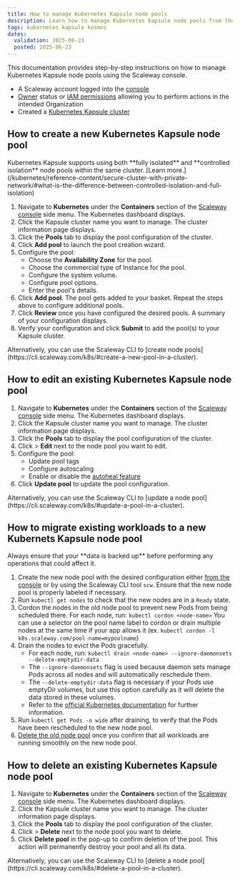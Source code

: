 ```yaml
---
title: How to manage Kubernetes Kapsule node pools
description: Learn how to manage Kubernetes Kapsule node pools from the Scaleway console.
tags: kubernetes kapsule kosmos
dates:
  validation: 2025-06-23
  posted: 2025-06-23
---
```



This documentation provides step-by-step instructions on how to manage Kubernetes Kapsule node pools using the Scaleway console.

<Requirements />

- A Scaleway account logged into the [console](https://console.scaleway.com)
- [Owner](/iam/concepts/#owner) status or [IAM permissions](/iam/concepts/#permission) allowing you to perform actions in the intended Organization
- Created a [Kubernetes Kapsule cluster](/kubernetes/how-to/create-cluster/)

## How to create a new Kubernetes Kapsule node pool

<Message type="tip">
  Kubernetes Kapsule supports using both **fully isolated** and **controlled isolation** node pools within the same cluster. [Learn more.](/kubernetes/reference-content/secure-cluster-with-private-network/#what-is-the-difference-between-controlled-isolation-and-full-isolation)
</Message>

1. Navigate to **Kubernetes** under the **Containers** section of the [Scaleway console](https://console.scaleway.com/) side menu. The Kubernetes dashboard displays.
2. Click the Kapsule cluster name you want to manage. The cluster information page displays.
3. Click the **Pools** tab to display the pool configuration of the cluster.
4. Click **Add pool** to launch the pool creation wizard.
5. Configure the pool:
    - Choose the **Availability Zone** for the pool.
    - Choose the commercial type of Instance for the pool.
    - Configure the system volume.
    - Configure pool options.
    - Enter the pool's details.
6. Click **Add pool**. The pool gets added to your basket. Repeat the steps above to configure additional pools.
7. Click **Review** once you have configured the desired pools. A summary of your configuration displays.
8. Verify your configuration and click **Submit** to add the pool(s) to your Kapsule cluster.

<Message type="note">
  Alternatively, you can use the Scaleway CLI to [create node pools](https://cli.scaleway.com/k8s/#create-a-new-pool-in-a-cluster).
</Message>

## How to edit an existing Kubernetes Kapsule node pool

1. Navigate to **Kubernetes** under the **Containers** section of the [Scaleway console](https://console.scaleway.com/) side menu. The Kubernetes dashboard displays.
2. Click the Kapsule cluster name you want to manage. The cluster information page displays.
3. Click the **Pools** tab to display the pool configuration of the cluster.
4. Click <Icon name="more" /> > **Edit** next to the node pool you want to edit.
5. Configure the pool:
    - Update pool tags
    - Configure autoscaling
    - Enable or disable the [autoheal feature](/kubernetes/reference-content/using-kapsule-autoheal-feature/)
6. Click **Update pool** to update the pool configuration.

<Message type="note">
  Alternatively, you can use the Scaleway CLI to [update a node pool](https://cli.scaleway.com/k8s/#update-a-pool-in-a-cluster).
</Message>

## How to migrate existing workloads to a new Kubernets Kapsule node pool

<Message type="important">
  Always ensure that your **data is backed up** before performing any operations that could affect it.
</Message>

1. Create the new node pool with the desired configuration either [from the console](#how-to-create-a-new-kubernetes-kapsule-node-pool) or by using the Scaleway CLI tool `scw`.
    <Message type="tip">
      Ensure that the new node pool is properly labeled if necessary.
    </Message>
2. Run `kubectl get nodes` to check that the new nodes are in a `Ready` state.
3. Cordon the nodes in the old node pool to prevent new Pods from being scheduled there. For each node, run: `kubectl cordon <node-name>`
    <Message type="tip">
      You can use a selector on the pool name label to cordon or drain multiple nodes at the same time if your app allows it (ex. `kubectl cordon -l k8s.scaleway.com/pool-name=mypoolname`)
    </Message>
4. Drain the nodes to evict the Pods gracefully.
   - For each node, run: `kubectl drain <node-name> --ignore-daemonsets --delete-emptydir-data`
   - The `--ignore-daemonsets` flag is used because daemon sets manage Pods across all nodes and will automatically reschedule them.
   - The `--delete-emptydir-data` flag is necessary if your Pods use emptyDir volumes, but use this option carefully as it will delete the data stored in these volumes.
   - Refer to the [official Kubernetes documentation](https://kubernetes.io/docs/tasks/administer-cluster/safely-drain-node/) for further information.
5. Run `kubectl get Pods -o wide` after draining, to verify that the Pods have been rescheduled to the new node pool.
6. [Delete the old node pool](#how-to-delete-an-existing-kubernetes-kapsule-node-pool) once you confirm that all workloads are running smoothly on the new node pool.

## How to delete an existing Kubernetes Kapsule node pool

1. Navigate to **Kubernetes** under the **Containers** section of the [Scaleway console](https://console.scaleway.com/) side menu. The Kubernetes dashboard displays.
2. Click the Kapsule cluster name you want to manage. The cluster information page displays.
3. Click the **Pools** tab to display the pool configuration of the cluster.
4. Click <Icon name="more" /> > **Delete** next to the node pool you want to delete.
5. Click **Delete pool** in the pop-up to confirm deletion of the pool.
    <Message type="important">
      This action will permanently destroy your pool and all its data.
    </Message>

<Message type="note">
  Alternatively, you can use the Scaleway CLI to [delete a node pool](https://cli.scaleway.com/k8s/#delete-a-pool-in-a-cluster).
</Message>